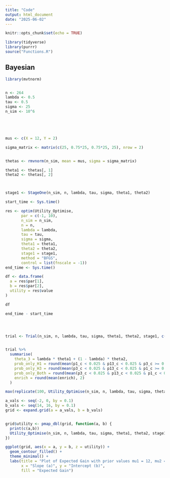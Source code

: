 ```yaml
---
title: "Code"
output: html_document
date: "2025-06-02"
---
```


```r
knitr::opts_chunk$set(echo = TRUE)
```

```r
library(tidyverse)
library(purrr)
source("Functions.R")
```

## Bayesian




```r

library(mvtnorm)


n <- 264
lambda <- 0.5
tau <- 0.5
sigma <- 25
n_sim <- 10^6





mus <- c(X = 12, Y = 2)

sigma_matrix <- matrix(c(25, 0.75*25, 0.75*25, 25), nrow = 2)


thetas <- rmvnorm(n_sim, mean = mus, sigma = sigma_matrix)

theta1 <- thetas[, 1]
theta2 <- thetas[, 2]



stage1 <- StageOne(n_sim, n, lambda, tau, sigma, theta1, theta2)

start_time <- Sys.time()

res <- optim(Utility_Optimise, 
       par = c(-1, 10), 
       n_sim = n_sim, 
       n = n, 
       lambda = lambda, 
       tau = tau, 
       sigma = sigma, 
       theta1 = theta1, 
       theta2 = theta2,
       stage1 = stage1,
       method = "BFGS",
       control = list(fnscale = -1))
end_time <- Sys.time()

df <- data.frame(
  a = res$par[1],
  b = res$par[2],
  utility = res$value
)

df

end_time - start_time




trial <- Trial(n_sim, n, lambda, tau, sigma, theta1, theta2, stage1, c(-0.5, 10))


trial %>%
  summarise(
    theta_3 = lambda * theta1 + (1 - lambda) * theta2,
    prob_only_H1 = round(mean(p1_c < 0.025 & p13_c < 0.025 & p3_c >= 0.025), 2),
    prob_only_H3 = round(mean(p3_c < 0.025 & p13_c < 0.025 & p1_c >= 0.025), 2),
    prob_only_Both = round(mean(p3_c < 0.025 & p13_c < 0.025 & p1_c < 0.025), 2),
    enrich = round(mean(enrich), 2)
  )


```









```r
max(replicate(100, Utility_Optimise(n_sim, n, lambda, tau, sigma, theta1, theta2, stage1, c(-0.5, 10))))
```










```r
a_vals <- seq(-2, 0, by = 0.1)
b_vals <- seq(14, 16, by = 0.1)
grid <- expand.grid(a = a_vals, b = b_vals)


grid$utility <- pmap_dbl(grid, function(a, b) {
  print(c(a,b))
  Utility_Optimise(n_sim, n, lambda, tau, sigma, theta1, theta2, stage1, c(a,b))
})

ggplot(grid, aes(x = a, y = b, z = utility)) +
  geom_contour_filled() +
  theme_minimal() +
  labs(title = "Plot of Expected Gain with prior values mu1 = 12, mu2 = 2",
       x = "Slope (a)", y = "Intercept (b)",
       fill = "Expected Gain")
```








